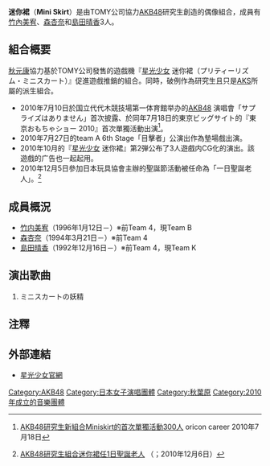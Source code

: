 {{Otheruses|subject=迷你裙 (偶像組合)|other=其他條目說明|迷你裙}}
{{藝人
| 姓名     = 迷你裙
| 類型     = 組合
| 外文名   = {{lang|ja|ミニスカート}}
| 英文名   = Mini Skirt
| 國籍     = 日本
| 語言     = 日語、韓語
| 代表作   =
| 活躍年代 = 2010年7月10日－2010年12月
| 經紀公司 = [[AKS|AKS]] 
|Current_members = [[竹内美宥|竹内美宥]]<br/>[[森杏奈|森杏奈]]<br/>[[島田晴香|島田晴香]]
}}

'''迷你裙'''（'''Mini Skirt'''）是由TOMY公司協力[[AKB48|AKB48]]研究生創造的偶像組合，成員有[[竹內美宥|竹內美宥]]、[[森杏奈|森杏奈]]和[[島田晴香|島田晴香]]3人。

== 組合概要 ==
[[秋元康|秋元康]]協力基於TOMY公司發售的遊戲機『[[星光少女|星光少女]] 迷你裙（プリティーリズム・ミニスカート）』促進遊戲推銷的組合。同時，破例作為研究生且只是[[AKS|AKS]]所屬的派生組合。

* 2010年7月10日於国立代代木競技場第一体育館举办的[[AKB48|AKB48]] 演唱會「サプライズはありません」首次披露、於同年7月18日的東京ビッグサイト的『東京おもちゃショー 2010』首次單獨活動出演<ref>{{ja}}[http://career.oricon.co.jp/news/78284/full/ AKB48研究生新組合Miniskirt的首次單獨活動300人] {{Wayback|url=http://career.oricon.co.jp/news/78284/full/ |date=20110512002252 }}oricon career 2010年7月18日</ref>。
* 2010年7月27日的team A 6th Stage「目擊者」公演出作為墊場戲出演。
* 2010年10月的『[[星光少女|星光少女]] 迷你裙』第2弾公布了3人遊戲内CG化的演出。該遊戲的广告也一起起用。
* 2010年12月5日參加日本玩具協會主辦的聖誕節活動被任命為「一日聖誕老人」。<ref>{{ja}}[http://journal.mycom.co.jp/news/2010/12/06/023/ AKB48研究生組合迷你裙任1日聖誕老人] {{webarchive|url=https://web.archive.org/web/20110303202630/http://journal.mycom.co.jp/news/2010/12/06/023/ |date=2011-03-03 }}（{{lang|ja|マイコミジャーナル}}；2010年12月6日）</ref>

== 成員概況 ==
* [[竹内美宥|竹内美宥]]（1996年1月12日－）※前Team 4，現Team B
* [[森杏奈|森杏奈]]（1994年3月21日－）※前Team 4
* [[島田晴香|島田晴香]]（1992年12月16日－）※前Team 4，現Team K

== 演出歌曲 ==
#ミニスカートの妖精

== 注釋 ==
{{Reflist}}

== 外部連結 ==
* [http://www.prettyrhythm.jp/ 星光少女官網] {{Wayback|url=http://www.prettyrhythm.jp/ |date=20201025012906 }}

{{AKB48}}
{{星光少女}}
{{band-stub}}

{{DEFAULTSORT:Mini Skirt}}
[[Category:AKB48|Category:AKB48]]
[[Category:日本女子演唱團體|Category:日本女子演唱團體]]
[[Category:秋葉原|Category:秋葉原]]
[[Category:2010年成立的音樂團體|Category:2010年成立的音樂團體]]